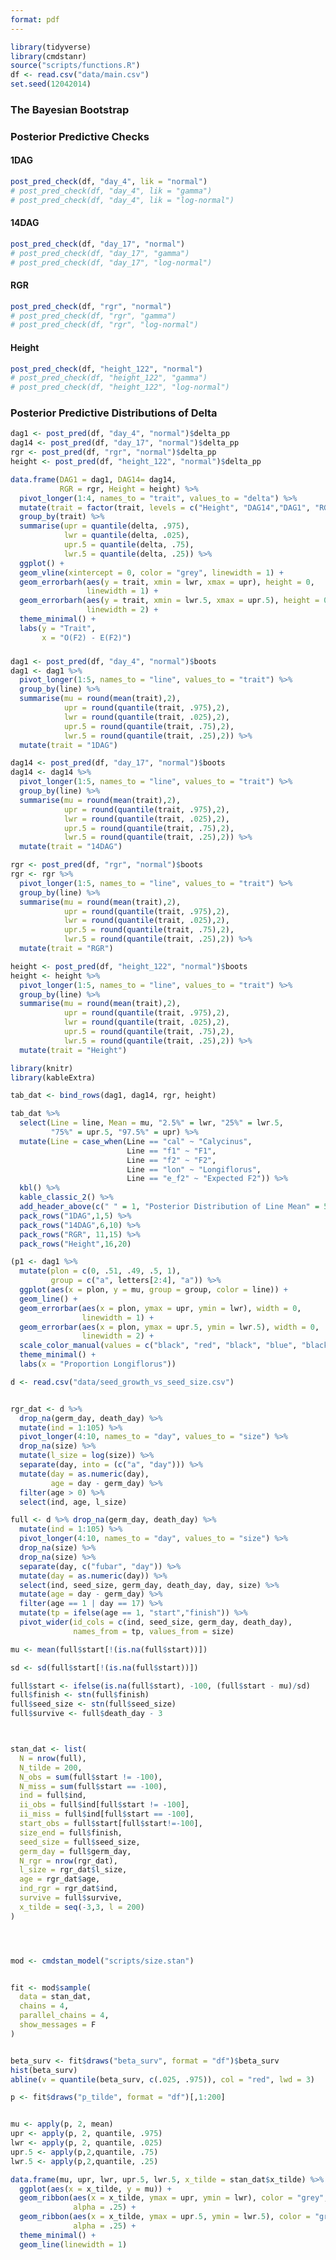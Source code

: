 ```yaml
---
format: pdf
---
```


```r
library(tidyverse)
library(cmdstanr)
source("scripts/functions.R")
df <- read.csv("data/main.csv")
set.seed(12042014)
```

### The Bayesian Bootstrap




\begin{align*}
w &\sim Dirichlet(\alpha)  \\
\mu &= \sum_{i=1}^nw_ix_i \\
\sigma &= \sqrt{\sum_{i=1}^nw_i(x_i-\sum_{i=1}^nw_ix_i)^2}
\end{align*}



### Posterior Predictive Checks

#### 1DAG

```r
post_pred_check(df, "day_4", lik = "normal")
# post_pred_check(df, "day_4", lik = "gamma")
# post_pred_check(df, "day_4", lik = "log-normal")
```

#### 14DAG

```r
post_pred_check(df, "day_17", "normal")
# post_pred_check(df, "day_17", "gamma")
# post_pred_check(df, "day_17", "log-normal")
```

#### RGR

```r
post_pred_check(df, "rgr", "normal")
# post_pred_check(df, "rgr", "gamma")
# post_pred_check(df, "rgr", "log-normal")
```

#### Height

```r
post_pred_check(df, "height_122", "normal")
# post_pred_check(df, "height_122", "gamma")
# post_pred_check(df, "height_122", "log-normal")
```

### Posterior Predictive Distributions of Delta

```r

dag1 <- post_pred(df, "day_4", "normal")$delta_pp
dag14 <- post_pred(df, "day_17", "normal")$delta_pp
rgr <- post_pred(df, "rgr", "normal")$delta_pp
height <- post_pred(df, "height_122", "normal")$delta_pp

data.frame(DAG1 = dag1, DAG14= dag14, 
           RGR = rgr, Height = height) %>% 
  pivot_longer(1:4, names_to = "trait", values_to = "delta") %>% 
  mutate(trait = factor(trait, levels = c("Height", "DAG14","DAG1", "RGR"))) %>% 
  group_by(trait) %>% 
  summarise(upr = quantile(delta, .975),
            lwr = quantile(delta, .025),
            upr.5 = quantile(delta, .75),
            lwr.5 = quantile(delta, .25)) %>% 
  ggplot() +
  geom_vline(xintercept = 0, color = "grey", linewidth = 1) +
  geom_errorbarh(aes(y = trait, xmin = lwr, xmax = upr), height = 0, 
                 linewidth = 1) +
  geom_errorbarh(aes(y = trait, xmin = lwr.5, xmax = upr.5), height = 0, 
                 linewidth = 2) +
  theme_minimal() +
  labs(y = "Trait",
       x = "O(F2) - E(F2)")

```


### 

```r
dag1 <- post_pred(df, "day_4", "normal")$boots
dag1 <- dag1 %>% 
  pivot_longer(1:5, names_to = "line", values_to = "trait") %>% 
  group_by(line) %>% 
  summarise(mu = round(mean(trait),2),
            upr = round(quantile(trait, .975),2),
            lwr = round(quantile(trait, .025),2),
            upr.5 = round(quantile(trait, .75),2),
            lwr.5 = round(quantile(trait, .25),2)) %>% 
  mutate(trait = "1DAG")

dag14 <- post_pred(df, "day_17", "normal")$boots
dag14 <- dag14 %>% 
  pivot_longer(1:5, names_to = "line", values_to = "trait") %>% 
  group_by(line) %>% 
  summarise(mu = round(mean(trait),2),
            upr = round(quantile(trait, .975),2),
            lwr = round(quantile(trait, .025),2),
            upr.5 = round(quantile(trait, .75),2),
            lwr.5 = round(quantile(trait, .25),2)) %>% 
  mutate(trait = "14DAG")

rgr <- post_pred(df, "rgr", "normal")$boots
rgr <- rgr %>% 
  pivot_longer(1:5, names_to = "line", values_to = "trait") %>% 
  group_by(line) %>% 
  summarise(mu = round(mean(trait),2),
            upr = round(quantile(trait, .975),2),
            lwr = round(quantile(trait, .025),2),
            upr.5 = round(quantile(trait, .75),2),
            lwr.5 = round(quantile(trait, .25),2)) %>% 
  mutate(trait = "RGR")

height <- post_pred(df, "height_122", "normal")$boots
height <- height %>% 
  pivot_longer(1:5, names_to = "line", values_to = "trait") %>% 
  group_by(line) %>% 
  summarise(mu = round(mean(trait),2),
            upr = round(quantile(trait, .975),2),
            lwr = round(quantile(trait, .025),2),
            upr.5 = round(quantile(trait, .75),2),
            lwr.5 = round(quantile(trait, .25),2)) %>% 
  mutate(trait = "Height")

library(knitr)
library(kableExtra)

tab_dat <- bind_rows(dag1, dag14, rgr, height)

tab_dat %>% 
  select(Line = line, Mean = mu, "2.5%" = lwr, "25%" = lwr.5,
         "75%" = upr.5, "97.5%" = upr) %>% 
  mutate(Line = case_when(Line == "cal" ~ "Calycinus",
                          Line == "f1" ~ "F1",
                          Line == "f2" ~ "F2",
                          Line == "lon" ~ "Longiflorus",
                          Line == "e_f2" ~ "Expected F2")) %>% 
  kbl() %>% 
  kable_classic_2() %>% 
  add_header_above(c(" " = 1, "Posterior Distribution of Line Mean" = 5)) %>%
  pack_rows("1DAG",1,5) %>%
  pack_rows("14DAG",6,10) %>%
  pack_rows("RGR", 11,15) %>%
  pack_rows("Height",16,20)
```

```r
(p1 <- dag1 %>% 
  mutate(plon = c(0, .51, .49, .5, 1),
         group = c("a", letters[2:4], "a")) %>% 
  ggplot(aes(x = plon, y = mu, group = group, color = line)) +
  geom_line() +
  geom_errorbar(aes(x = plon, ymax = upr, ymin = lwr), width = 0, 
                linewidth = 1) +
  geom_errorbar(aes(x = plon, ymax = upr.5, ymin = lwr.5), width = 0,
                linewidth = 2) +
  scale_color_manual(values = c("black", "red", "black", "blue", "black")) +
  theme_minimal() +
  labs(x = "Proportion Longiflorus"))
```



\begin{align*}
log(size) &\sim Gamma(\alpha, \beta)\\
\alpha &= \frac{\mu^2}{\sigma^2}\\
\beta &= \frac{\mu}{\sigma^2} \\
\mu &= \alpha_{rgr} + rgr\times age\\
\sigma^2 &\sim Normal^+(0, .5)\\
\end{align*}




```r
d <- read.csv("data/seed_growth_vs_seed_size.csv")


rgr_dat <- d %>% 
  drop_na(germ_day, death_day) %>% 
  mutate(ind = 1:105) %>% 
  pivot_longer(4:10, names_to = "day", values_to = "size") %>% 
  drop_na(size) %>% 
  mutate(l_size = log(size)) %>% 
  separate(day, into = (c("a", "day"))) %>% 
  mutate(day = as.numeric(day),
         age = day - germ_day) %>% 
  filter(age > 0) %>% 
  select(ind, age, l_size)

full <- d %>% drop_na(germ_day, death_day) %>%
  mutate(ind = 1:105) %>% 
  pivot_longer(4:10, names_to = "day", values_to = "size") %>% 
  drop_na(size) %>%
  drop_na(size) %>% 
  separate(day, c("fubar", "day")) %>% 
  mutate(day = as.numeric(day)) %>% 
  select(ind, seed_size, germ_day, death_day, day, size) %>% 
  mutate(age = day - germ_day) %>%
  filter(age == 1 | day == 17) %>%
  mutate(tp = ifelse(age == 1, "start","finish")) %>% 
  pivot_wider(id_cols = c(ind, seed_size, germ_day, death_day),
              names_from = tp, values_from = size)

mu <- mean(full$start[!(is.na(full$start))])

sd <- sd(full$start[!(is.na(full$start))])

full$start <- ifelse(is.na(full$start), -100, (full$start - mu)/sd)
full$finish <- stn(full$finish)
full$seed_size <- stn(full$seed_size)
full$survive <- full$death_day - 3



stan_dat <- list(
  N = nrow(full),
  N_tilde = 200,
  N_obs = sum(full$start != -100),
  N_miss = sum(full$start == -100),
  ind = full$ind,
  ii_obs = full$ind[full$start != -100],
  ii_miss = full$ind[full$start == -100],
  start_obs = full$start[full$start!=-100],
  size_end = full$finish,
  seed_size = full$seed_size,
  germ_day = full$germ_day,
  N_rgr = nrow(rgr_dat),
  l_size = rgr_dat$l_size,
  age = rgr_dat$age,
  ind_rgr = rgr_dat$ind,
  survive = full$survive,
  x_tilde = seq(-3,3, l = 200)
)




mod <- cmdstan_model("scripts/size.stan")


fit <- mod$sample(
  data = stan_dat,
  chains = 4,
  parallel_chains = 4,
  show_messages = F
)


beta_surv <- fit$draws("beta_surv", format = "df")$beta_surv
hist(beta_surv)
abline(v = quantile(beta_surv, c(.025, .975)), col = "red", lwd = 3)

p <- fit$draws("p_tilde", format = "df")[,1:200]


mu <- apply(p, 2, mean)
upr <- apply(p, 2, quantile, .975)
lwr <- apply(p, 2, quantile, .025)
upr.5 <- apply(p,2,quantile, .75)
lwr.5 <- apply(p,2,quantile, .25)

data.frame(mu, upr, lwr, upr.5, lwr.5, x_tilde = stan_dat$x_tilde) %>% 
  ggplot(aes(x = x_tilde, y = mu)) +
  geom_ribbon(aes(x = x_tilde, ymax = upr, ymin = lwr), color = "grey",
              alpha = .25) +
  geom_ribbon(aes(x = x_tilde, ymax = upr.5, ymin = lwr.5), color = "grey",
              alpha = .25) +
  theme_minimal() +
  geom_line(linewidth = 1) 





```

